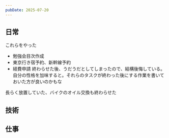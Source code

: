 ```yaml
---
pubDate: 2025-07-20
---
```



## 日常

これらをやった
- 勉強会目次作成
- 東京行き宿予約、新幹線予約
- 経費申請
終わらせた後、うだうだとしてしまったので、結構後悔している。自分の性格を加味すると。それらのタスクが終わった後にする作業を書いておいた方が良いのかもな

長らく放置していた、バイクのオイル交換も終わらせた

## 技術


## 仕事

